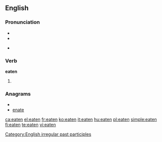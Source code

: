 ==English==

===Pronunciation===
* {{IPA|/'iːtən/}}
* {{audio|en-us-eaten.ogg|Audio (US)}}

* {{rhymes|iːtən}}

===Verb===
'''eaten'''

# {{past participle of|[[eat]]}}

===Anagrams===
* {{alphagram|aeent}}
* [[enate#English|enate]]


[[Category:English irregular past participles]]

[[ca:eaten]]
[[el:eaten]]
[[fr:eaten]]
[[ko:eaten]]
[[it:eaten]]
[[hu:eaten]]
[[pl:eaten]]
[[simple:eaten]]
[[fi:eaten]]
[[te:eaten]]
[[vi:eaten]]